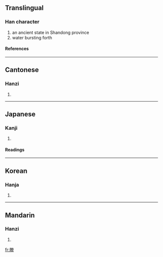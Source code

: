 ==Translingual==
===Han character===
{{Han char|rn=85|rad=水|as=10|sn=13|four=7923<sub>2</sub>|canj=月火手水 (BFQE)}}
# an ancient state in Shandong province
# water bursting forth
====References====
{{Han ref|kx=0643.070|dkj=18036|dj=1050.140|hdz=32108.210|uh=6ED5|ud=28373|bh=BCF0|bd=48368}}

----
==Cantonese==
===Hanzi===
{{yue-hanzi|jyut=|y=tang4}}
# {{defn|Cantonese}}

----
==Japanese==
===Kanji===
{{ja-kanji|grade=|rs=水10}}
# {{defn|Japanese}} 
====Readings====
{{ja-readings|on=[[とう]] (tō)|kun=[[わく]] (waku)}}

----
==Korean==
===Hanja===
{{ko-hanja|hangeul=등|eumhun=|rv=deung|mr=tŭng|y=tung}}
# {{defn|Korean}}

----
==Mandarin==
===Hanzi===
{{cmn-hanzi|pin=[[téng]] ([[teng2]])|wg=t'eng<sup>2</sup>}}
# {{defn|Mandarin}}

[[fr:滕]]